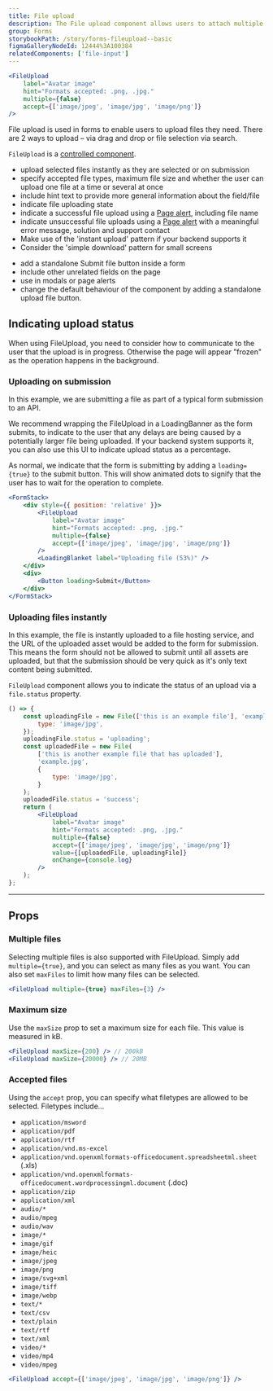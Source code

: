 ```yaml
---
title: File upload
description: The File upload component allows users to attach multiple files to a form via drag-and-drop or by browsing the device.
group: Forms
storybookPath: /story/forms-fileupload--basic
figmaGalleryNodeId: 12444%3A100384
relatedComponents: ['file-input']
---
```


```jsx live
<FileUpload
	label="Avatar image"
	hint="Formats accepted: .png, .jpg."
	multiple={false}
	accept={['image/jpeg', 'image/jpg', 'image/png']}
/>
```

File upload is used in forms to enable users to upload files they need. There are 2 ways to upload – via drag and drop or file selection via search.

`FileUpload` is a [controlled component](https://reactjs.org/docs/forms.html#controlled-components).

<DoHeading />

- upload selected files instantly as they are selected or on submission
- specify accepted file types, maximum file size and whether the user can upload one file at a time or several at once
- include hint text to provide more general information about the field/file
- indicate file uploading state
- indicate a successful file upload using a [Page alert](/components/page-alert), including file name
- indicate unsuccessful file uploads using a [Page alert](/components/page-alert) with a meaningful error message, solution and support contact
- Make use of the 'instant upload' pattern if your backend supports it
- Consider the 'simple download' pattern for small screens

<DontHeading />

- add a standalone Submit file button inside a form
- include other unrelated fields on the page
- use in modals or page alerts
- change the default behaviour of the component by adding a standalone upload file button.

## Indicating upload status

When using FileUpload, you need to consider how to communicate to the user that the upload is in progress. Otherwise the page will appear "frozen" as the operation happens in the background.

### Uploading on submission

In this example, we are submitting a file as part of a typical form submission to an API.

We recommend wrapping the FileUpload in a LoadingBanner as the form submits, to indicate to the user that any delays are being caused by a potentially larger file being uploaded. If your backend system supports it, you can also use this UI to indicate upload status as a percentage.

As normal, we indicate that the form is submitting by adding a `loading={true}` to the submit button. This will show animated dots to signify that the user has to wait for the operation to complete.

```jsx live
<FormStack>
	<div style={{ position: 'relative' }}>
		<FileUpload
			label="Avatar image"
			hint="Formats accepted: .png, .jpg."
			multiple={false}
			accept={['image/jpeg', 'image/jpg', 'image/png']}
		/>
		<LoadingBlanket label="Uploading file (53%)" />
	</div>
	<div>
		<Button loading>Submit</Button>
	</div>
</FormStack>
```

### Uploading files instantly

In this example, the file is instantly uploaded to a file hosting service, and the URL of the uploaded asset would be added to the form for submission. This means the form should not be allowed to submit until all assets are uploaded, but that the submission should be very quick as it's only text content being submitted.

`FileUpload` component allows you to indicate the status of an upload via a `file.status` property.

```jsx live
() => {
	const uploadingFile = new File(['this is an example file'], 'example.jpg', {
		type: 'image/jpg',
	});
	uploadingFile.status = 'uploading';
	const uploadedFile = new File(
		['this is another example file that has uploaded'],
		'example.jpg',
		{
			type: 'image/jpg',
		}
	);
	uploadedFile.status = 'success';
	return (
		<FileUpload
			label="Avatar image"
			hint="Formats accepted: .png, .jpg."
			multiple={false}
			accept={['image/jpeg', 'image/jpg', 'image/png']}
			value={[uploadedFile, uploadingFile]}
			onChange={console.log}
		/>
	);
};
```

---

## Props

### Multiple files

Selecting multiple files is also supported with FileUpload. Simply add `multiple={true}`, and you can select as many files as you want. You can also set `maxFiles` to limit how many files can be selected.

```jsx
<FileUpload multiple={true} maxFiles={3} />
```

### Maximum size

Use the `maxSize` prop to set a maximum size for each file. This value is measured in kB.

```jsx
<FileUpload maxSize={200} /> // 200kB
<FileUpload maxSize={20000} /> // 20MB
```

### Accepted files

Using the `accept` prop, you can specify what filetypes are allowed to be selected. Filetypes include...

- `application/msword`
- `application/pdf`
- `application/rtf`
- `application/vnd.ms-excel`
- `application/vnd.openxmlformats-officedocument.spreadsheetml.sheet` (.xls)
- `application/vnd.openxmlformats-officedocument.wordprocessingml.document` (.doc)
- `application/zip`
- `application/xml`
- `audio/*`
- `audio/mpeg`
- `audio/wav`
- `image/*`
- `image/gif`
- `image/heic`
- `image/jpeg`
- `image/png`
- `image/svg+xml`
- `image/tiff`
- `image/webp`
- `text/*`
- `text/csv`
- `text/plain`
- `text/rtf`
- `text/xml`
- `video/*`
- `video/mp4`
- `video/mpeg`

```jsx
<FileUpload accept={['image/jpeg', 'image/jpg', 'image/png']} />
```
